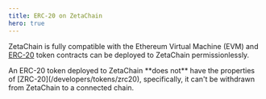 ```yaml
---
title: ERC-20 on ZetaChain
hero: true
---
```



ZetaChain is fully compatible with the Ethereum Virtual Machine (EVM) and
[ERC-20](https://ethereum.org/en/developers/docs/standards/tokens/erc-20) token
contracts can be deployed to ZetaChain permissionlessly.

<Alert variant="note">
  An ERC-20 token deployed to ZetaChain **does not** have the properties of [ZRC-20](/developers/tokens/zrc20),
  specifically, it can't be withdrawn from ZetaChain to a connected chain.
</Alert>
